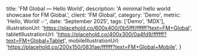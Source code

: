 
  title: 'FM Global — Hello World',
  description: 'A minimal hello world showcase for FM Global.',
  client: 'FM Global',
  category: 'Demo',
  metric: 'Hello, World! ✅',
  date: 'September 2025',
  tags: ['Demo', 'MDX'],
  illustrationUrl: 'https://placehold.co/600x400/0b5fff/ffffff?text=FM+Global',
  tabletIllustrationUrl: 'https://placehold.co/400x300/0a4fd9/ffffff?text=FM+Global+Tablet',
  mobileIllustrationUrl: 'https://placehold.co/200x150/083fae/ffffff?text=FM+Global+Mobile',
}

<ProjectMetadata
  client={metadata.client}
  metric={metadata.metric}
  category={metadata.category}
  date={metadata.date}
  tags={metadata.tags}
/>


